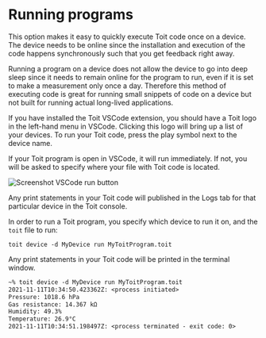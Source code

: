 
# Running programs

This option makes it easy to quickly execute Toit code once on a device. The device needs to be online since the installation and execution of the code happens synchronously such that you get feedback right away.

Running a program on a device does not allow the device to go into deep sleep since it needs to remain online for the program to run, even if it is set to make a measurement only once a day. Therefore this method of executing code is great for running small snippets of code on a device but not built for running actual long-lived applications.

<Tabs>
<Tab label="VSCode">

If you have installed the Toit VSCode extension, you should have a Toit logo in the left-hand menu in VSCode. Clicking this logo will bring up a list of your devices. To run your Toit code,
press the play symbol next to the device name.

If your Toit program is open in VSCode, it will run immediately. If not, you will be asked to specify where your file with Toit code is located.

<img src={vscode_run} alt="Screenshot VSCode run button" />

Any print statements in your Toit code will published in the Logs tab for that particular device in the Toit console.


</Tab>
<Tab label="CLI">

In order to run a Toit program, you specify which device to run it on, and the `toit` file to run:

```shell
toit device -d MyDevice run MyToitProgram.toit
```

Any print statements in your Toit code will be printed in the terminal window.

```txt
~% toit device -d MyDevice run MyToitProgram.toit
2021-11-11T10:34:50.423362Z: <process initiated>
Pressure: 1018.6 hPa
Gas resistance: 14.367 kΩ
Humidity: 49.3%
Temperature: 26.9°C
2021-11-11T10:34:51.198497Z: <process terminated - exit code: 0>

```
</Tab>
</Tabs>


